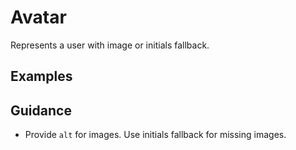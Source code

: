 
<Meta of={Stories} />

# Avatar

Represents a user with image or initials fallback.

## Examples

<Canvas>
  <Story of={Stories.Initials} />
  <Story of={Stories.Image} />
  <Story of={Stories.Sizes} />
</Canvas>

## Guidance

- Provide `alt` for images. Use initials fallback for missing images.

